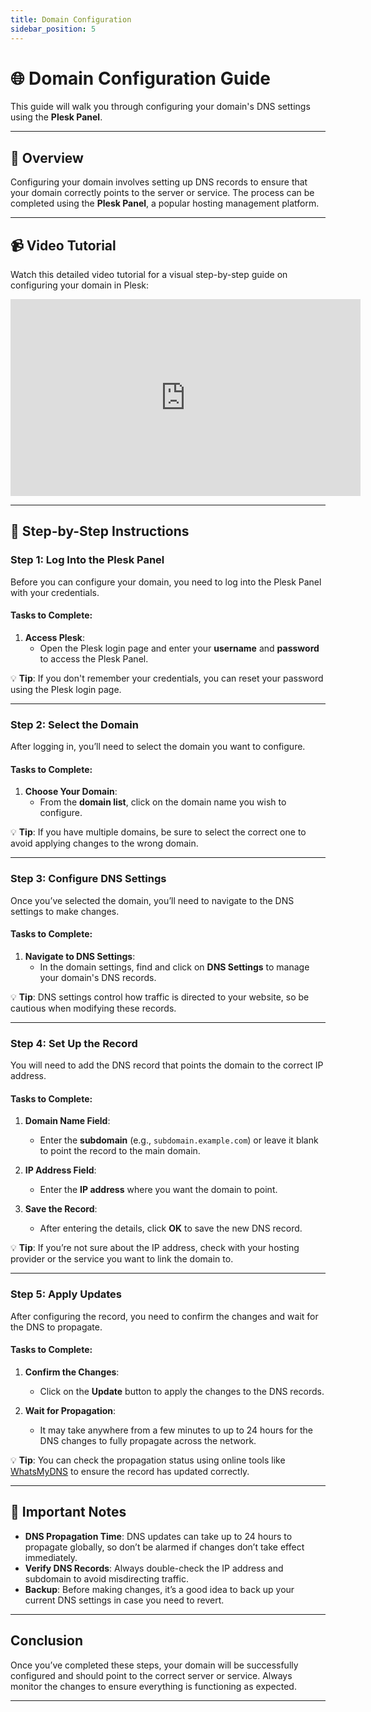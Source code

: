 ```yaml
---
title: Domain Configuration
sidebar_position: 5
---
```


# 🌐 Domain Configuration Guide

This guide will walk you through configuring your domain's DNS settings using the **Plesk Panel**.

---

## 📘 Overview

Configuring your domain involves setting up DNS records to ensure that your domain correctly points to the server or service. The process can be completed using the **Plesk Panel**, a popular hosting management platform.

---

## 📹 Video Tutorial  

Watch this detailed video tutorial for a visual step-by-step guide on configuring your domain in Plesk:

<div style={{ display: 'flex', justifyContent: 'center', marginTop: '20px' }}>
  <iframe
    width="560"
    height="315"
    src="https://www.youtube.com/embed/3fz92PLZvsc?si=nLgMDJLuiBSlfUmq"
    title="Domain Configuration Tutorial"
    frameBorder="0"
    allow="accelerometer; autoplay; clipboard-write; encrypted-media; gyroscope; picture-in-picture"
    allowFullScreen
  ></iframe>
</div>

---

## 📝 Step-by-Step Instructions

### **Step 1: Log Into the Plesk Panel**

Before you can configure your domain, you need to log into the Plesk Panel with your credentials.

#### Tasks to Complete:
1. **Access Plesk**:  
   - Open the Plesk login page and enter your **username** and **password** to access the Plesk Panel.

💡 **Tip**: If you don't remember your credentials, you can reset your password using the Plesk login page.

---

### **Step 2: Select the Domain**

After logging in, you’ll need to select the domain you want to configure.

#### Tasks to Complete:
1. **Choose Your Domain**:  
   - From the **domain list**, click on the domain name you wish to configure.

💡 **Tip**: If you have multiple domains, be sure to select the correct one to avoid applying changes to the wrong domain.

---

### **Step 3: Configure DNS Settings**

Once you’ve selected the domain, you’ll need to navigate to the DNS settings to make changes.

#### Tasks to Complete:
1. **Navigate to DNS Settings**:  
   - In the domain settings, find and click on **DNS Settings** to manage your domain's DNS records.

💡 **Tip**: DNS settings control how traffic is directed to your website, so be cautious when modifying these records.

---

### **Step 4: Set Up the Record**

You will need to add the DNS record that points the domain to the correct IP address.

#### Tasks to Complete:
1. **Domain Name Field**:  
   - Enter the **subdomain** (e.g., `subdomain.example.com`) or leave it blank to point the record to the main domain.
   
2. **IP Address Field**:  
   - Enter the **IP address** where you want the domain to point.

3. **Save the Record**:  
   - After entering the details, click **OK** to save the new DNS record.

💡 **Tip**: If you’re not sure about the IP address, check with your hosting provider or the service you want to link the domain to.

---

### **Step 5: Apply Updates**

After configuring the record, you need to confirm the changes and wait for the DNS to propagate.

#### Tasks to Complete:
1. **Confirm the Changes**:  
   - Click on the **Update** button to apply the changes to the DNS records.
   
2. **Wait for Propagation**:  
   - It may take anywhere from a few minutes to up to 24 hours for the DNS changes to fully propagate across the network.

💡 **Tip**: You can check the propagation status using online tools like [WhatsMyDNS](https://www.whatsmydns.net/) to ensure the record has updated correctly.

---

## 🚨 Important Notes

- **DNS Propagation Time**: DNS updates can take up to 24 hours to propagate globally, so don’t be alarmed if changes don’t take effect immediately.
- **Verify DNS Records**: Always double-check the IP address and subdomain to avoid misdirecting traffic.
- **Backup**: Before making changes, it’s a good idea to back up your current DNS settings in case you need to revert.

---

## Conclusion

Once you’ve completed these steps, your domain will be successfully configured and should point to the correct server or service. Always monitor the changes to ensure everything is functioning as expected.

---
